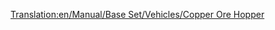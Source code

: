 [[Translation:en/Manual/Base Set/Vehicles/Copper Ore Hopper]]
{{es/Vagones|Imagen=[[File:en/Copperorehopper.png]]
|Nombre=Vagoneta de Mineral de Cobre
|PrecioNormal=2.096 € (1.048 £)
|PesoNormal=19 / 49 t
|CapacidadNormal=30 t de mineral de cobre
|PrecioMono="
|PesoMono=19 / 54 t
|CapacidadMono=35 t de mineral de cobre
|PrecioMag="
|PesoMag=19 / 56 t
|CapacidadMag=37 t de mineral de cobre
|Descripción=Las '''vagonetas de mineral de cobre''' transportan [[es/Manual/Base Set/Economy/Mineral de cobre|cobre]] de las [[es/Minas de cobre|minas de cobre]] a las [[es/Manual/Base Set/Economy/Fábrica|fábricas]] en el clima [[es/Climas#Subtropical|subtropical]].
}}